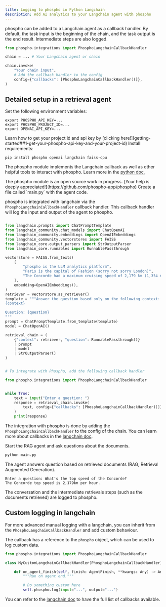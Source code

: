 ```yaml
---
title: Logging to phospho in Python Langchain
description: Add AI analytics to your Langchain agent with phospho
---
```


phospho can be added to a Langchain agent as a callback handler. By default, the task input is the beginning of the chain, and the task output is the end result. Intermediate steps are also logged.

```python
from phospho.integrations import PhosphoLangchainCallbackHandler

chain = ... # Your Langchain agent or chain

chain.invoke(
    "Your chain input",
    # Add the callback handler to the config
    config={"callbacks": [PhosphoLangchainCallbackHandler()]},
)
```

## Detailed setup in a retrieval agent

<Steps>
<Step>
Set the following environment variables:

```
export PHOSPHO_API_KEY=...
export PHOSPHO_PROJECT_ID=...
export OPENAI_API_KEY=...
```

<Tip>
  Learn how to get your project id and api key by [clicking
  here!](getting-started##1-get-your-phospho-api-key-and-your-project-id)
</Tip>

</Step>

<Step>
Install requirements:

```
pip install phospho openai langchain faiss-cpu
```

The phospho module implements the Langchain callback as well as other helpful tools to interact with phospho. Learn more in the [python doc.](/integrations/python)

<Info>
  The phospho module is an open source work in progress. [Your help is deeply
  appreciated!](https://github.com/phospho-app/phospho)
</Info>

</Step>

<Step>
Create a file called `main.py` with the agent code.

phospho is integrated with langchain via the `PhosphoLangchainCallbackHandler` callback handler. This callback handler will log the input and output of the agent to phospho.

```python

from langchain.prompts import ChatPromptTemplate
from langchain_community.chat_models import ChatOpenAI
from langchain_community.embeddings import OpenAIEmbeddings
from langchain_community.vectorstores import FAISS
from langchain_core.output_parsers import StrOutputParser
from langchain_core.runnables import RunnablePassthrough

vectorstore = FAISS.from_texts(
    [
        "phospho is the LLM analytics platform",
        "Paris is the capital of Fashion (sorry not sorry London)",
        "The Concorde had a maximum cruising speed of 2,179 km (1,354 miles) per hour, or Mach 2.04 (more than twice the speed of sound), allowing the aircraft to reduce the flight time between London and New York to about three hours.",
    ],
    embedding=OpenAIEmbeddings(),
)
retriever = vectorstore.as_retriever()
template = """Answer the question based only on the following context:
{context}

Question: {question}
"""
prompt = ChatPromptTemplate.from_template(template)
model = ChatOpenAI()

retrieval_chain = (
    {"context": retriever, "question": RunnablePassthrough()}
    | prompt
    | model
    | StrOutputParser()
)


# To integrate with Phospho, add the following callback handler

from phospho.integrations import PhosphoLangchainCallbackHandler


while True:
    text = input("Enter a question: ")
    response = retrieval_chain.invoke(
        text, config={"callbacks": [PhosphoLangchainCallbackHandler()]}
    )
    print(response)

```

The integration with phospho is done by adding the `PhosphoLangchainCallbackHandler` to the config of the chain. You can learn more about callbacks in the [langchain doc](https://python.langchain.com/docs/modules/callbacks/).

</Step>

<Step>
Start the RAG agent and ask questions about the documents.

```bash
python main.py
```

The agent answers question based on retrieved documents (RAG, Retrieval Augmented Generation).

```text
Enter a question: What's the top speed of the Concorde?
The Concorde top speed is 2,179km per hour.
```

The conversation and the intermediate retrievals steps (such as the documents retrieved) are logged to phospho.

</Step>
</Steps>

## Custom logging in langchain

For more advanced manual logging with a langchain, you can inherit from the `PhosphoLangchainCallbackHandler` and add custom behaviour.

The callback has a reference to the `phospho` object, which can be used to log custom data.

```python
from phospho.integrations import PhosphoLangchainCallbackHandler

class MyCustomLangchainCallbackHandler(PhosphoLangchainCallbackHandler):

    def on_agent_finish(self, finish: AgentFinish, **kwargs: Any) -> Any:
        """Run on agent end."""

        # Do something custom here
        self.phospho.log(input="...", output="...")

```

You can refer to the [langchain doc](https://python.langchain.com/docs/modules/callbacks/) to have the full list of callbacks available.
